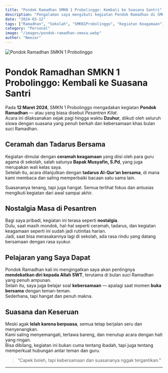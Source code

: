 ```yaml
---
title: "Pondok Ramadhan SMKN 1 Probolinggo: Kembali ke Suasana Santri"
description: "Pengalaman saya mengikuti kegiatan Pondok Ramadhan di SMKN 1 Probolinggo — belajar agama, kebersamaan, dan refleksi diri di bulan penuh berkah."
date: "2024-03-12"
tags: ["Ramadhan", "Sekolah", "SMKN1Probolinggo", "Kegiatan Keagamaan"]
category: "Personal"
image: "/images/pondok-ramadhan-smexa.webp"
author: "Neezar"
---
```



<Image
  src="/images/pondok-ramadhan-smexa.webp"
  alt="Pondok Ramadhan SMKN 1 Probolinggo"
  width={1200}
  height={700}
/>

# Pondok Ramadhan SMKN 1 Probolinggo: Kembali ke Suasana Santri

Pada **12 Maret 2024**, SMKN 1 Probolinggo mengadakan kegiatan **Pondok Ramadhan** — atau yang biasa disebut *Pesantren Kilat*.  
Acara ini dilaksanakan sejak pagi hingga waktu **Dzuhur**, diikuti oleh seluruh siswa dengan suasana yang penuh berkah dan kebersamaan khas bulan suci Ramadhan.

## Ceramah dan Tadarus Bersama

Kegiatan dimulai dengan **ceramah keagamaan** yang diisi oleh para guru agama di sekolah, salah satunya **Bapak Musyafin, S.Pd**, yang juga merupakan wali kelas saya.  
Setelah itu, acara dilanjutkan dengan **tadarus Al-Qur’an bersama**, di mana kami membaca dan saling memperbaiki bacaan satu sama lain.

Suasananya tenang, tapi juga hangat. Semua terlihat fokus dan antusias mengikuti kegiatan dari awal sampai akhir.

## Nostalgia Masa di Pesantren

Bagi saya pribadi, kegiatan ini terasa seperti **nostalgia**.  
Dulu, saat masih mondok, hal-hal seperti ceramah, tadarus, dan kegiatan keagamaan seperti ini sudah jadi rutinitas harian.  
Jadi, saat bisa merasakannya lagi di sekolah, ada rasa rindu yang datang bersamaan dengan rasa syukur.

## Pelajaran yang Saya Dapat

Pondok Ramadhan kali ini mengingatkan saya akan pentingnya **mendekatkan diri kepada Allah SWT**, terutama di bulan suci Ramadhan yang penuh ampunan.  
Selain itu, saya juga belajar soal **kebersamaan** — apalagi saat momen **buka bersama** dengan teman-teman.  
Sederhana, tapi hangat dan penuh makna.

## Suasana dan Keseruan

Meski agak **lelah karena berpuasa**, semua tetap berjalan seru dan menyenangkan.  
Kami saling menyemangati, tertawa bareng, dan menutup acara dengan hati yang ringan.  
Bisa dibilang, kegiatan ini bukan cuma tentang ibadah, tapi juga tentang memperkuat hubungan antar teman dan guru.

> “Capek boleh, tapi kebersamaan dan suasananya nggak tergantikan.”

---

